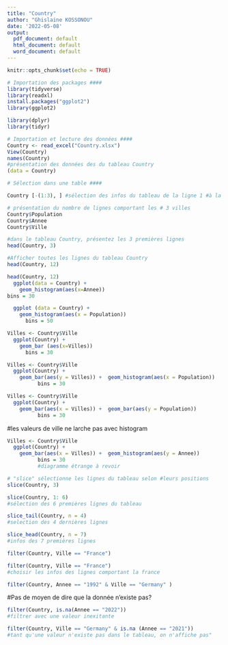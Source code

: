 ```yaml
---
title: "Country"
author: "Ghislaine KOSSONOU"
date: '2022-05-08'
output:
  pdf_document: default
  html_document: default
  word_document: default
---
```


```r
knitr::opts_chunk$set(echo = TRUE)
```


```r
# Importation des packages ####
library(tidyverse)
library(readxl)
install.packages("ggplot2")
library(ggplot2)
```

```r
library(dplyr)
library(tidyr)
```

```r
# Importation et lecture des données ####
Country <- read_excel("Country.xlsx")
View(Country)
names(Country)
#présentation des données des du tableau Country
(data = Country)
```


```r
# Sélection dans une table ####

Country [-(1:3), ] #sélection des infos du tableau de la ligne 1 #à la ligne 9
```
```r
# présentation du nombre de lignes comportant les # 3 villes 
Country$Population
Country$Annee
Country$Ville
```



```r
#dans le tableau Country, présentez les 3 premières lignes
head(Country, 3)
```

```r
#Afficher toutes les lignes du tableau Country
head(Country, 12)
```


```r
head(Country, 12)
  ggplot(data = Country) +    
    geom_histogram(aes(x=Annee))
bins = 30

```


```r
  ggplot (data = Country) +    
    geom_histogram(aes(x = Population))
      bins = 50
```


```r
Villes <- Country$Ville
  ggplot(Country) +
    geom_bar (aes(x=Villes))
      bins = 30
```


```r
Villes <- Country$Ville
  ggplot(Country) +
    geom_bar(aes(y = Villes)) +  geom_histogram(aes(x = Population))
          bins = 30
```

```r
Villes <- Country$Ville
  ggplot(Country) +
    geom_bar(aes(x = Villes)) +  geom_bar(aes(y = Population))
          bins = 30
```

#les valeurs de ville ne larche pas avec histogram

```r
Villes <- Country$Ville
  ggplot(Country) +
    geom_bar(aes(x = Villes)) +  geom_histogram(aes(y = Annee))
          bins = 30
          #diagramme étrange à revoir
```


```r
# "slice" sélectionne les lignes du tableau selon #leurs positions
slice(Country, 3)
```
```r
slice(Country, 1: 6)
#sélection des 6 premières lignes du tableau
```


```r
slice_tail(Country, n = 4)
#selection des 4 dernières lignes
```
```r
slice_head(Country, n = 7)
#infos des 7 premières lignes
```
```r
filter(Country, Ville == "France")
```

```r
filter(Country, Ville == "France")
#choisir les infos des lignes comportant la france
```
```r
filter(Country, Annee == "1992" & Ville == "Germany" )
```

#Pas de moyen de dire que la donnée n'existe pas? 

```r
filter(Country, is.na(Annee == "2022"))
#filtrer avec une valeur inexitante
```
```r
filter(Country, Ville == "Germany" & is.na (Annee == "2021"))
#tant qu'une valeur n'existe pas dans le tableau, on n'affiche pas"
```





